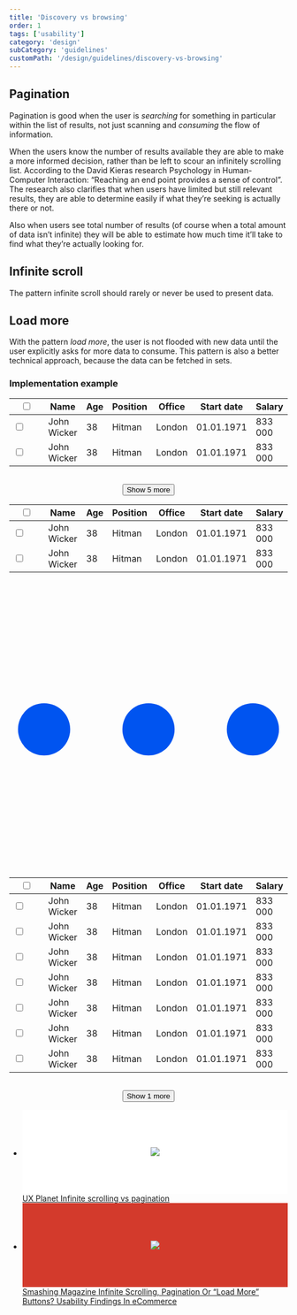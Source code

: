 ```yaml
---
title: 'Discovery vs browsing'
order: 1
tags: ['usability']
category: 'design'
subCategory: 'guidelines'
customPath: '/design/guidelines/discovery-vs-browsing'
---
```


## Pagination

<TextLayoutLeft>

Pagination is good when the user is <i>searching</i> for something in particular within the list of results, not just scanning and <i>consuming</i> the flow of information.

When the users know the number of results available they are able to make a more informed decision, rather than be left to scour an infinitely scrolling list. According to the David Kieras research Psychology in Human-Computer Interaction: “Reaching an end point provides a sense of control”. The research also clarifies that when users have limited but still relevant results, they are able to determine easily if what they’re seeking is actually there or not.

Also when users see total number of results (of course when a total amount of data isn’t infinite) they will be able to estimate how much time it’ll take to find what they’re actually looking for.

</TextLayoutLeft>

## Infinite scroll

The pattern infinite scroll should rarely or never be used to present data.

## Load more

<TextLayoutLeft>

With the pattern <i>load more</i>, the user is not flooded with new data until the user explicitly asks for more data to consume. This pattern is also a better technical approach, because the data can be fetched in sets.

</TextLayoutLeft>

### Implementation example

<Types>
  <Type column="true">
    <Example device="fluid" exampleStyle={{ padding: 0 }}>
      <div class="if section dark">
        <div class="if container">
          <table class="if table" style="table-layout: auto;">
            <thead class="if">
              <tr class="if">
                <th class="if checkbox" style="width: 3rem;">
                  <div class="if checkboxes">
                    <input
                      id="table_checkbox-5"
                      type="checkbox"
                      class="if checkbox standalone"
                      name="checkboxes"
                    />
                    <label style="margin:0px;" for="table_checkbox-5"></label>
                  </div>
                </th>
                <th class="if name">Name</th>
                <th class="if age">Age</th>
                <th class="if position">Position</th>
                <th class="if office">Office</th>
                <th class="if date">Start date</th>
                <th class="if salary">Salary</th>
              </tr>
            </thead>
            <tbody class="if">
              <tr class="if">
                <td class="checkbox">
                  <div class="if checkboxes">
                    <input
                      id="table_checkbox-6"
                      type="checkbox"
                      class="if checkbox standalone"
                      name="checkboxes"
                    />
                    <label style="margin:0px;" for="table_checkbox-6"></label>
                  </div>
                </td>
                <td class="name">John Wicker</td>
                <td class="age">38</td>
                <td class="position">Hitman</td>
                <td class="office">London</td>
                <td class="date">01.01.1971</td>
                <td class="salary">833 000</td>
              </tr>
              <tr class="if">
                <td class="checkbox">
                  <div class="if checkboxes">
                    <input
                      id="table_checkbox-7"
                      type="checkbox"
                      class="if checkbox standalone"
                      name="checkboxes"
                    />
                    <label style="margin:0px;" for="table_checkbox-7"></label>
                  </div>
                </td>
                <td class="name">John Wicker</td>
                <td class="age">38</td>
                <td class="position">Hitman</td>
                <td class="office">London</td>
                <td class="date">01.01.1971</td>
                <td class="salary">833 000</td>
              </tr>
            </tbody>
          </table>
          <div style="margin-top:2rem;display: flex; align-items:center; justify-content:center;">
            <button type="button" class="if button secondary">
              <span class="if icon ui plus blue"></span>
              Show 5 more
            </button>
          </div>
        </div>
      </div>
      <div class="if section">
        <div class="if container">
          <table class="if table" style="table-layout: auto;">
            <thead class="if">
              <tr class="if">
                <th class="if checkbox" style="width: 3rem;">
                  <div class="if checkboxes">
                    <input
                      id="table_checkbox-5"
                      type="checkbox"
                      class="if checkbox standalone"
                      name="checkboxes"
                    />
                    <label style="margin:0px;" for="table_checkbox-5"></label>
                  </div>
                </th>
                <th class="if name">Name</th>
                <th class="if age">Age</th>
                <th class="if position">Position</th>
                <th class="if office">Office</th>
                <th class="if date">Start date</th>
                <th class="if salary">Salary</th>
              </tr>
            </thead>
            <tbody class="if">
              <tr class="if">
                <td class="checkbox">
                  <div class="if checkboxes">
                    <input
                      id="table_checkbox-6"
                      type="checkbox"
                      class="if checkbox standalone"
                      name="checkboxes"
                    />
                    <label style="margin:0px;" for="table_checkbox-6"></label>
                  </div>
                </td>
                <td class="name">John Wicker</td>
                <td class="age">38</td>
                <td class="position">Hitman</td>
                <td class="office">London</td>
                <td class="date">01.01.1971</td>
                <td class="salary">833 000</td>
              </tr>
              <tr class="if">
                <td class="checkbox">
                  <div class="if checkboxes">
                    <input
                      id="table_checkbox-7"
                      type="checkbox"
                      class="if checkbox standalone"
                      name="checkboxes"
                    />
                    <label style="margin:0px;" for="table_checkbox-7"></label>
                  </div>
                </td>
                <td class="name">John Wicker</td>
                <td class="age">38</td>
                <td class="position">Hitman</td>
                <td class="office">London</td>
                <td class="date">01.01.1971</td>
                <td class="salary">833 000</td>
              </tr>
            </tbody>
          </table>
          <div style="margin-top:2rem;display: flex; align-items:center; justify-content:center;">
            <svg
              class="if loader dots horizontal"
              xmlns="http://www.w3.org/2000/svg"
              viewBox="0 0 64 64"
            >
              <g class="if svg g">
                <circle
                  class="if svg circle"
                  fill="#0054f0"
                  cx="8"
                  cy="32"
                  r="6"
                />
                <circle
                  class="if svg circle"
                  fill="#0054f0"
                  cx="32"
                  cy="32"
                  r="6"
                />
                <circle
                  class="if svg circle"
                  fill="#0054f0"
                  cx="56"
                  cy="32"
                  r="6"
                />
              </g>
            </svg>
          </div>
        </div>
      </div>
      <div class="if section dark">
        <div class="if container">
          <table class="if table" style="table-layout: auto;">
            <thead class="if">
              <tr class="if">
                <th class="if checkbox" style="width: 3rem;">
                  <div class="if checkboxes">
                    <input
                      id="table_checkbox-5"
                      type="checkbox"
                      class="if checkbox standalone"
                      name="checkboxes"
                    />
                    <label style="margin:0px;" for="table_checkbox-5"></label>
                  </div>
                </th>
                <th class="if name">Name</th>
                <th class="if age">Age</th>
                <th class="if position">Position</th>
                <th class="if office">Office</th>
                <th class="if date">Start date</th>
                <th class="if salary">Salary</th>
              </tr>
            </thead>
            <tbody class="if">
              <tr class="if">
                <td class="checkbox">
                  <div class="if checkboxes">
                    <input
                      id="table_checkbox-6"
                      type="checkbox"
                      class="if checkbox standalone"
                      name="checkboxes"
                    />
                    <label style="margin:0px;" for="table_checkbox-6"></label>
                  </div>
                </td>
                <td class="name">John Wicker</td>
                <td class="age">38</td>
                <td class="position">Hitman</td>
                <td class="office">London</td>
                <td class="date">01.01.1971</td>
                <td class="salary">833 000</td>
              </tr>
              <tr class="if">
                <td class="checkbox">
                  <div class="if checkboxes">
                    <input
                      id="table_checkbox-7"
                      type="checkbox"
                      class="if checkbox standalone"
                      name="checkboxes"
                    />
                    <label style="margin:0px;" for="table_checkbox-7"></label>
                  </div>
                </td>
                <td class="name">John Wicker</td>
                <td class="age">38</td>
                <td class="position">Hitman</td>
                <td class="office">London</td>
                <td class="date">01.01.1971</td>
                <td class="salary">833 000</td>
              </tr>
              <tr class="if">
                <td class="checkbox">
                  <div class="if checkboxes">
                    <input
                      id="table_checkbox-7"
                      type="checkbox"
                      class="if checkbox standalone"
                      name="checkboxes"
                    />
                    <label style="margin:0px;" for="table_checkbox-7"></label>
                  </div>
                </td>
                <td class="name">John Wicker</td>
                <td class="age">38</td>
                <td class="position">Hitman</td>
                <td class="office">London</td>
                <td class="date">01.01.1971</td>
                <td class="salary">833 000</td>
              </tr>
              <tr class="if">
                <td class="checkbox">
                  <div class="if checkboxes">
                    <input
                      id="table_checkbox-7"
                      type="checkbox"
                      class="if checkbox standalone"
                      name="checkboxes"
                    />
                    <label style="margin:0px;" for="table_checkbox-7"></label>
                  </div>
                </td>
                <td class="name">John Wicker</td>
                <td class="age">38</td>
                <td class="position">Hitman</td>
                <td class="office">London</td>
                <td class="date">01.01.1971</td>
                <td class="salary">833 000</td>
              </tr>
              <tr class="if">
                <td class="checkbox">
                  <div class="if checkboxes">
                    <input
                      id="table_checkbox-7"
                      type="checkbox"
                      class="if checkbox standalone"
                      name="checkboxes"
                    />
                    <label style="margin:0px;" for="table_checkbox-7"></label>
                  </div>
                </td>
                <td class="name">John Wicker</td>
                <td class="age">38</td>
                <td class="position">Hitman</td>
                <td class="office">London</td>
                <td class="date">01.01.1971</td>
                <td class="salary">833 000</td>
              </tr>
              <tr class="if">
                <td class="checkbox">
                  <div class="if checkboxes">
                    <input
                      id="table_checkbox-7"
                      type="checkbox"
                      class="if checkbox standalone"
                      name="checkboxes"
                    />
                    <label style="margin:0px;" for="table_checkbox-7"></label>
                  </div>
                </td>
                <td class="name">John Wicker</td>
                <td class="age">38</td>
                <td class="position">Hitman</td>
                <td class="office">London</td>
                <td class="date">01.01.1971</td>
                <td class="salary">833 000</td>
              </tr>
              <tr class="if">
                <td class="checkbox">
                  <div class="if checkboxes">
                    <input
                      id="table_checkbox-7"
                      type="checkbox"
                      class="if checkbox standalone"
                      name="checkboxes"
                    />
                    <label style="margin:0px;" for="table_checkbox-7"></label>
                  </div>
                </td>
                <td class="name">John Wicker</td>
                <td class="age">38</td>
                <td class="position">Hitman</td>
                <td class="office">London</td>
                <td class="date">01.01.1971</td>
                <td class="salary">833 000</td>
              </tr>
            </tbody>
          </table>
          <div style="margin-top:2rem;display: flex; align-items:center; justify-content:center;">
            <button type="button" class="if button secondary">
              <span class="if icon ui plus blue"></span>
              Show 1 more
            </button>
          </div>
        </div>
      </div>
    </Example>
  </Type>
</Types>

<ul class="ids-doc if cards navigational lifestyle two">
  <li class="if">
    <a
      target="_blank"
      href="https://uxplanet.org/ux-infinite-scrolling-vs-pagination-1030d29376f1"
      rel="noreferrer noopener"
      class="ids-doc if navigational-card lifestyle"
    >
      <span
        class="if image"
        style="height: 152px; background-color: #ffffff;  display: flex; justify-content: center; align-items: center;"
      >
        <img
          class="if"
          style="max-width: 100%;"
          src="https://cdn-images-1.medium.com/max/184/1*4igu0GOdXEqBvJfUJhHfyw@2x.png"
        />
      </span>
      <span class="if title">UX Planet</span>
      <span class="if text">Infinite scrolling vs pagination</span>
    </a>
  </li>
  <li class="if">
    <a
      target="_blank"
      href="https://www.smashingmagazine.com/2016/03/pagination-infinite-scrolling-load-more-buttons/"
      rel="noreferrer noopener"
      class="ids-doc if navigational-card lifestyle"
    >
      <span
        class="if image"
        style="height: 152px; background-color: #d33a2c;  display: flex; justify-content: center; align-items: center;"
      >
        <img
          class="if"
          style="max-width: 100%;"
          src="https://d33wubrfki0l68.cloudfront.net/81fa290218cedc39d32be7b1f1aba58a25829ebe/0a05f/images/logo--full.svg"
        />
      </span>
      <span class="if title">Smashing Magazine</span>
      <span class="if text">
        Infinite Scrolling, Pagination Or “Load More” Buttons? Usability
        Findings In eCommerce
      </span>
    </a>
  </li>
</ul>
